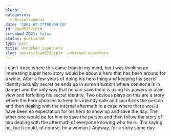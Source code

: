 ```yaml
---
blurb: ''
categories:
  - Miscellaneous
date: '2007-07-17T00:00:00'
id: 20eM5232jP1M
scrubbed_2021: false
status: published
type: post
title: Unmasked Superhero
slug: /posts/20em5232jp1m--unmasked-superhero
---
```


I can't trace where this came from in my mind, but I was thinking
an interesting super hero story would be about a hero that has been
around for a while. After a few years of doing his hero thing and
keeping his secret identity actually secret he ends up in some
situation where someone is in danger and the only way that he can
save them is using his powers in plain view and forfeiting his
secret identity. Two obvious plays on this are a story where the
hero chooses to keep his identity safe and sacrifices the person
and then dealing with the internal aftermath in a case where there
would have been no expectation for his hero to show up and save the
day. The other one would be for him to save the person and then
follow the story of him dealing with the aftermath of everyone
knowing who he is. (I'm saying he, but it could, of course, be a
woman.) Anyway, for a story some day.

